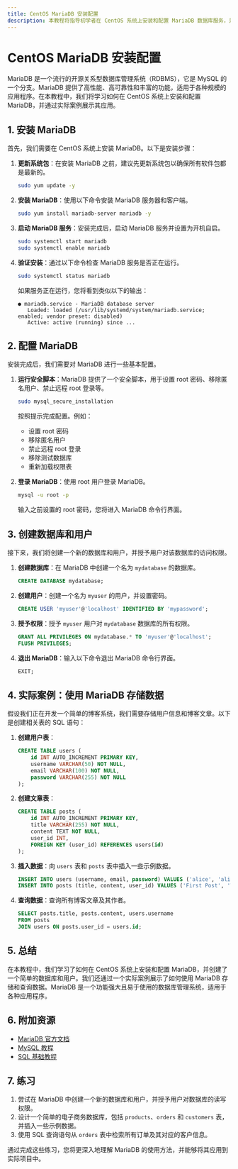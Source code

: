 ```yaml
---
title: CentOS MariaDB 安装配置
description: 本教程将指导初学者在 CentOS 系统上安装和配置 MariaDB 数据库服务，并提供实际案例和代码示例。
---
```


# CentOS MariaDB 安装配置

MariaDB 是一个流行的开源关系型数据库管理系统（RDBMS），它是 MySQL 的一个分支。MariaDB 提供了高性能、高可靠性和丰富的功能，适用于各种规模的应用程序。在本教程中，我们将学习如何在 CentOS 系统上安装和配置 MariaDB，并通过实际案例展示其应用。

## 1. 安装 MariaDB

首先，我们需要在 CentOS 系统上安装 MariaDB。以下是安装步骤：

1. **更新系统包**：在安装 MariaDB 之前，建议先更新系统包以确保所有软件包都是最新的。

   ```bash
   sudo yum update -y
   ```

2. **安装 MariaDB**：使用以下命令安装 MariaDB 服务器和客户端。

   ```bash
   sudo yum install mariadb-server mariadb -y
   ```

3. **启动 MariaDB 服务**：安装完成后，启动 MariaDB 服务并设置为开机自启。

   ```bash
   sudo systemctl start mariadb
   sudo systemctl enable mariadb
   ```

4. **验证安装**：通过以下命令检查 MariaDB 服务是否正在运行。

   ```bash
   sudo systemctl status mariadb
   ```

   如果服务正在运行，您将看到类似以下的输出：

   ```
   ● mariadb.service - MariaDB database server
      Loaded: loaded (/usr/lib/systemd/system/mariadb.service; enabled; vendor preset: disabled)
      Active: active (running) since ...
   ```

## 2. 配置 MariaDB

安装完成后，我们需要对 MariaDB 进行一些基本配置。

1. **运行安全脚本**：MariaDB 提供了一个安全脚本，用于设置 root 密码、移除匿名用户、禁止远程 root 登录等。

   ```bash
   sudo mysql_secure_installation
   ```

   按照提示完成配置。例如：

   - 设置 root 密码
   - 移除匿名用户
   - 禁止远程 root 登录
   - 移除测试数据库
   - 重新加载权限表

2. **登录 MariaDB**：使用 root 用户登录 MariaDB。

   ```bash
   mysql -u root -p
   ```

   输入之前设置的 root 密码，您将进入 MariaDB 命令行界面。

## 3. 创建数据库和用户

接下来，我们将创建一个新的数据库和用户，并授予用户对该数据库的访问权限。

1. **创建数据库**：在 MariaDB 中创建一个名为 `mydatabase` 的数据库。

   ```sql
   CREATE DATABASE mydatabase;
   ```

2. **创建用户**：创建一个名为 `myuser` 的用户，并设置密码。

   ```sql
   CREATE USER 'myuser'@'localhost' IDENTIFIED BY 'mypassword';
   ```

3. **授予权限**：授予 `myuser` 用户对 `mydatabase` 数据库的所有权限。

   ```sql
   GRANT ALL PRIVILEGES ON mydatabase.* TO 'myuser'@'localhost';
   FLUSH PRIVILEGES;
   ```

4. **退出 MariaDB**：输入以下命令退出 MariaDB 命令行界面。

   ```sql
   EXIT;
   ```

## 4. 实际案例：使用 MariaDB 存储数据

假设我们正在开发一个简单的博客系统，我们需要存储用户信息和博客文章。以下是创建相关表的 SQL 语句：

1. **创建用户表**：

   ```sql
   CREATE TABLE users (
       id INT AUTO_INCREMENT PRIMARY KEY,
       username VARCHAR(50) NOT NULL,
       email VARCHAR(100) NOT NULL,
       password VARCHAR(255) NOT NULL
   );
   ```

2. **创建文章表**：

   ```sql
   CREATE TABLE posts (
       id INT AUTO_INCREMENT PRIMARY KEY,
       title VARCHAR(255) NOT NULL,
       content TEXT NOT NULL,
       user_id INT,
       FOREIGN KEY (user_id) REFERENCES users(id)
   );
   ```

3. **插入数据**：向 `users` 表和 `posts` 表中插入一些示例数据。

   ```sql
   INSERT INTO users (username, email, password) VALUES ('alice', 'alice@example.com', 'password123');
   INSERT INTO posts (title, content, user_id) VALUES ('First Post', 'This is the content of the first post.', 1);
   ```

4. **查询数据**：查询所有博客文章及其作者。

   ```sql
   SELECT posts.title, posts.content, users.username
   FROM posts
   JOIN users ON posts.user_id = users.id;
   ```

## 5. 总结

在本教程中，我们学习了如何在 CentOS 系统上安装和配置 MariaDB，并创建了一个简单的数据库和用户。我们还通过一个实际案例展示了如何使用 MariaDB 存储和查询数据。MariaDB 是一个功能强大且易于使用的数据库管理系统，适用于各种应用程序。

## 6. 附加资源

- [MariaDB 官方文档](https://mariadb.com/kb/en/documentation/)
- [MySQL 教程](https://dev.mysql.com/doc/refman/8.0/en/tutorial.html)
- [SQL 基础教程](https://www.w3schools.com/sql/)

## 7. 练习

1. 尝试在 MariaDB 中创建一个新的数据库和用户，并授予用户对数据库的读写权限。
2. 设计一个简单的电子商务数据库，包括 `products`、`orders` 和 `customers` 表，并插入一些示例数据。
3. 使用 SQL 查询语句从 `orders` 表中检索所有订单及其对应的客户信息。

通过完成这些练习，您将更深入地理解 MariaDB 的使用方法，并能够将其应用到实际项目中。